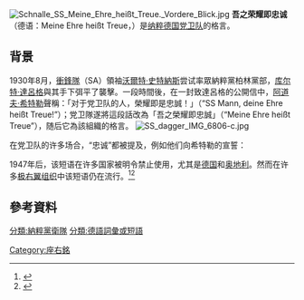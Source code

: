 [[File:Schnalle_SS_Meine_Ehre_heißt_Treue._Vordere_Blick.jpg|thumb]]
'''吾之荣耀即忠诚'''（德语：Meine Ehre heißt Treue，{{IPA-de|ˌmaɪnə ˈʔeːʁə haɪst ˈtʁɔʏə|pron}}）是[[纳粹德国|纳粹德国]][[党卫队|党卫队]]的格言。
== 背景 ==
1930年8月，[[冲锋队_(纳粹党)|衝鋒隊]]（SA）領袖[[沃爾特·史特納斯|沃爾特·史特納斯]]尝试率眾{{Link-en|史特納斯起義|Stennes Revolt|攻擊}}納粹黨柏林黨部，[[庫爾特·達呂格|库尔特·達呂格]]與其手下弭平了襲擊。一段時間後，在一封致達呂格的公開信中，[[阿道夫·希特勒|阿道夫·希特勒]]聲稱：「对于党卫队的人，榮耀即是忠誠！」（“SS Mann, deine Ehre heißt Treue!”）；党卫隊遂將這段話改為「吾之榮耀即忠誠」（“Meine Ehre heißt Treue”），随后它為該組織的格言{{sfn|Weale|2012|pp=59–61}}。
[[File:SS_dagger_IMG_6806-c.jpg|thumb]]

在党卫队的许多场合，“忠诚”都被提及，例如他们向希特勒的宣誓：
{{cquote|我们向你宣誓，阿道夫·希特勒，（...）怀着忠贞与勇气。我们庄严地宣誓将至死服从你，及你所任命的领导。<br><small>{{lang|de|...Wir schwören Dir, Adolf Hitler (...) Treue und Tapferkeit. Wir geloben Dir und den von Dir bestimmten Vorgesetzten Gehorsam bis in den Tod...}}</small>}}

1947年后，该短语在许多国家被明令禁止使用，尤其是[[德国|德国]]和[[奥地利|奥地利]]。然而在许多[[極右派|极右翼组织]]中该短语仍在流行。<ref>{{Cite book|url=https://books.google.com/books?hl=en&lr=&id=As0RGEp2JpgC|title=Geschichtspolitik: wer sind ihre Akteure, wer ihre Rezipienten?|last=Fröhlich|first=Claudia|last2=Heinrich|first2=Horst-Alfred|date=2004|publisher=Franz Steiner Verlag|isbn=9783515082464|language=de}}</ref><ref>{{Cite web|url=https://www.umbrueche.uni-hannover.de/fileadmin/sport/pdf/onlinepublikationen/pil_deu.pdf|title="Deutschland den Deutschen" - Gedanken und Fakten zu Fremdenfeindlichkeit und Rassismus in der Fußballfanszene|access-date=2017-11-28|archive-url=https://web.archive.org/web/20171201044840/https://www.umbrueche.uni-hannover.de/fileadmin/sport/pdf/onlinepublikationen/pil_deu.pdf|archive-date=2017-12-01|dead-url=yes}}</ref>

== 參考資料 ==
{{Reflist|2}}
[[分類:納粹黨衛隊|分類:納粹黨衛隊]]
[[分類:德語詞彙或短語|分類:德語詞彙或短語]]
[[Category:座右銘|Category:座右銘]]